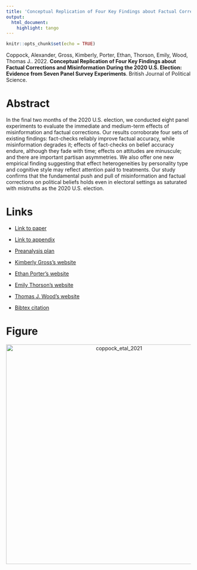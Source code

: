 ```yaml
---
title: 'Conceptual Replication of Four Key Findings about Factual Corrections and Misinformation During the 2020 U.S. Election: Evidence from Seven Panel Survey Experiments'
output:
  html_document:
    highlight: tango
---
```


```r
knitr::opts_chunk$set(echo = TRUE)
```

Coppock, Alexander, Gross, Kimberly, Porter, Ethan, Thorson, Emily, Wood, Thomas J.. 2022. <b>Conceptual Replication of Four Key Findings about Factual Corrections and Misinformation During the 2020 U.S. Election: Evidence from Seven Panel Survey Experiments</b>. British Journal of Political Science.

# Abstract
In the final two months of the 2020 U.S. election, we conducted eight panel experiments to evaluate the immediate and medium-term effects of misinformation and factual corrections. Our results corroborate four sets of existing findings: fact-checks reliably improve factual accuracy, while misinformation degrades it; effects of fact-checks on belief accuracy endure, although they fade with time; effects on attitudes are minuscule; and there are important partisan asymmetries. We also offer one new empirical finding suggesting that effect heterogeneities by personality type and cognitive style may reflect attention paid to treatments. Our study confirms that the fundamental push and pull of misinformation and factual corrections on political beliefs holds even in electoral settings as saturated with mistruths as the 2020 U.S. election.

# Links
 - <a href='coppock_etal_2021_preprint.pdf' target='_blank'>Link to paper</a>
 - <a href='coppock_etal_2021_appendix.pdf'target='_blank'>Link to appendix</a>
 - <a href='https://osf.io/2hnv5'target='_blank'>Preanalysis plan</a>

 - <a href= 'https://smpa.gwu.edu/kimberly-gross' target='_blank'>Kimberly Gross's website</a>
 - <a href= 'http://www.ethanporter.com' target='_blank'>Ethan Porter's website</a>
 - <a href= 'https://www.maxwell.syr.edu/directory/emily-thorson' target='_blank'>Emily Thorson's website</a>
 - <a href= 'https://polisci.osu.edu/people/wood.1080' target='_blank'>Thomas J. Wood's website</a>
 - <a href='coppock_etal_2021.txt'target='_blank'>Bibtex citation</a>

# Figure
<center><img src="display_figures/coppock_etal_2021_display.png" alt="coppock_etal_2021" width="600"></center>